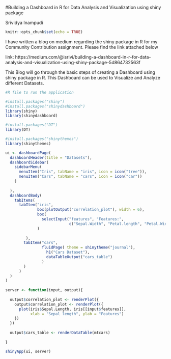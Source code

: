 #Building a Dashboard in R for Data Analysis and Visualization using shiny package

Srividya Inampudi


```r
knitr::opts_chunk$set(echo = TRUE)
```

I have written a blog on medium regarding the shiny package in R for my Community Contribution assignment. Please find the link attached below


link: https://medium.com/@isrivi/building-a-dashboard-in-r-for-data-analysis-and-visualization-using-shiny-package-5d864732563f

This Blog will go through the basic steps of creating a Dashboard using shiny package in R. This Dashboard can be used to Visualize and Analyze different Datasets.

```r
#R file to run the application

#install.packages("shiny")
#install.packages("shinydashboard")
library(shiny)
library(shinydashboard) 

#install.packages("DT")
library(DT)

#install.packages("shinythemes")
library(shinythemes)

ui <- dashboardPage(
  dashboardHeader(title = "Datasets"),
  dashboardSidebar(
    sidebarMenu(
      menuItem("Iris", tabName = "iris", icon = icon("tree")),
      menuItem("Cars", tabName = "cars", icon = icon("car"))
    )
    
  ),
  dashboardBody(
    tabItems(
      tabItem("iris",
              box(plotOutput("correlation_plot"), width = 6),
              box(
                selectInput("features", "Features:",
                            c("Sepal.Width", "Petal.length", "Petal.Width")), width = 4
              )
                 
         ),
        tabItem("cars",
                fluidPage( theme = shinytheme("journal"),
                  h1("Cars Dataset"),
                  dataTableOutput("cars_table")
                )
        )
      )
  )
)
  
server <- function(input, output){
  
  output$correlation_plot <- renderPlot({
    output$correlation_plot <- renderPlot({
      plot(iris$Sepal.Length, iris[[input$features]],
           xlab = "Sepal length", ylab = "Features")
    })
  })
  
  output$cars_table <- renderDataTable(mtcars)
  
}

shinyApp(ui, server)


```

